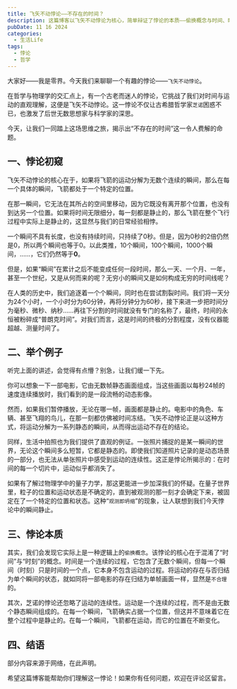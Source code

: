 ```yaml
---
title: 飞矢不动悖论——不存在的时间？
description: 这篇博客以飞矢不动悖论为核心，简单辩证了悖论的本质——偷换概念与时间、时刻的混淆。
pubDate: 11 16 2024
categories:
  - 生活Life
tags:
  - 悖论
  - 哲学
---
```




大家好——我是零界。今天我们来聊聊一个有趣的悖论——`飞矢不动悖论`。

在哲学与物理学的交汇点上，有一个古老而迷人的悖论，它挑战了我们对时间与运动的直观理解，这便是飞矢不动悖论。这一悖论不仅让古希腊哲学家`芝诺`困惑不已，也激发了后世无数思想家与科学家的深思。

今天，让我们一同踏上这场思维之旅，揭示出“不存在的时间”这一令人费解的命题。

## 一、悖论初窥

飞矢不动悖论的核心在于，如果将飞箭的运动分解为无数个连续的瞬间，那么在每一个具体的瞬间，飞箭都处于一个特定的位置。

在那一瞬间，它无法在其所占的空间里移动，因为它既没有离开那个位置，也没有到达另一个位置。如果将时间无限细分，每一刻都是静止的，那么飞箭在整个飞行过程中实际上是静止的，这显然与我们的日常经验相悖。

一个瞬间不具有长度，也没有持续时间，只持续了0秒。但是，因为0秒的2倍仍然是0，所以两个瞬间也等于0。以此类推，10个瞬间，100个瞬间，1000个瞬间，……，它们仍然等于**0**。

但是，如果“瞬间”在累计之后不能变成任何一段时间，那么一天、一个月、一年，甚至一个世纪，又是从何而来的呢？无穷小的瞬间又是如何构成无穷的时间线呢？

在人类的历史中，我们追逐着一个个瞬间，同时也在尝试割裂时间。我们将一天分为24个小时，一个小时分为60分钟，再将分钟分为60秒，接下来进一步把时间分为毫秒、微秒、纳秒……再往下分割的时间就没有专门的名称了，最终，时间的永恒被粉碎成“普朗克时间”。对我们而言，这是时间的终极的分割程度，没有仪器能超越、测量时间了。

## 二、举个例子

听完上面的讲述，会觉得有点懵？别急，让我们缓一下先。

你可以想象一下一部电影，它由无数帧静态画面组成，当这些画面以每秒24帧的速度连续播放时，我们看到的是一段流畅的动态影像。

然而，如果我们暂停播放，无论在哪一帧，画面都是静止的。电影中的角色、车辆、甚至飞翔的鸟儿，在那一刻都仿佛被时间冻结。飞矢不动悖论正是以这种方式，将运动分解为一系列静态的瞬间，从而得出运动不存在的结论。

同样，生活中拍照也为我们提供了直观的例证。一张照片捕捉的是某一瞬间的世界，无论这个瞬间多么短暂，它都是静态的。即使我们知道照片记录的是动态场景的一部分，也无法从单张照片中感受到运动的连续性。这正是悖论所揭示的：在时间的每一个切片中，运动似乎都消失了。

如果有了解过物理学中的量子力学，那这更能进一步加深我们的怀疑。在量子世界里，粒子的位置和运动状态是不确定的，直到被观测的那一刻才会确定下来，被固定在了一个特定的位置和状态。这种“`观测即坍缩`”的现象，让人联想到我们今天悖论中的瞬间静止。

## 三、悖论本质

其实，我们会发现它实际上是一种逻辑上的`偷换概念`。该悖论的核心在于混淆了“时间”与“时刻”的概念。时间是一个连续的过程，它包含了无数个瞬间，但每一个瞬间（时刻）只是时间的一个点，它本身不包含运动的过程。将运动的存在与否归结为单个瞬间的状态，就如同将一部电影的存在归结为单帧画面一样，显然是`不合理`的。

其次，芝诺的悖论还忽略了运动的连续性‌。运动是一个连续的过程，而不是由无数个静态瞬间组成的。在每一个瞬间，飞箭确实占据一个位置，但这并不意味着它在整个过程中是静止的‌。在每一个瞬间，飞箭都在运动，而它的位置在不断变化。

## 四、结语

部分内容来源于网络，在此声明。

希望这篇博客能帮助你们理解这一悖论！如果你有任何问题，欢迎在评论区留言。